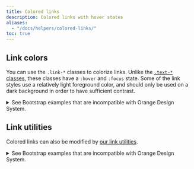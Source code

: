 ```yaml
---
title: Colored links
description: Colored links with hover states
aliases:
  - "/docs/helpers/colored-links/"
toc: true
---
```



## Link colors

You can use the `.link-*` classes to colorize links. Unlike the [`.text-*` classes]([[docsref:/utilities/colors]]), these classes have a `:hover` and `:focus` state. Some of the link styles use a relatively light foreground color, and should only be used on a dark background in order to have sufficient contrast.

<details>
<summary>See Bootstrap examples that are incompatible with Orange Design System.</summary>
<br />
<DesignCalloutAlert>
The colors combinations below do not belong to the Orange Design System specifications.

Please refer to our [links section]([[docsref:/content/typography#links]]) and to the [Text links in body copy guidelines](https://system.design.orange.com/0c1af118d/p/38f221-typography/t/56933e) on the Orange Design System website.
</DesignCalloutAlert>

<Callout type="info">
**Heads up!** `.link-body-emphasis` is currently the only colored link that adapts to color modes. It’s treated as a special case until v6 arrives and we can more thoroughly rebuild our theme colors for color modes. Until then, it’s a unique, high-contrast link color with custom `:hover` and `:focus` styles. However, it still responds to the new link utilities.
</Callout>

<Example code={[
  ...getData('theme-colors').map((themeColor) => `<p><a href="#" class="link-${themeColor.name}${themeColor.contrast_color ? ` bg-${themeColor.contrast_color}` : ''}">${themeColor.title} link</a></p>`),
  `<p><a href="#" class="link-body-emphasis">Emphasis link</a></p>`
]} />

<Callout name="warning-color-assistive-technologies" />
</details>

## Link utilities

<AddedIn version="5.3.0" />

Colored links can also be modified by [our link utilities]([[docsref:/utilities/link/]]).

<details>
<summary>See Bootstrap examples that are incompatible with Orange Design System.</summary>
<br />
<DesignCalloutAlert>
The colors combinations below do not belong to the Orange Design System specifications.

Please refer to our [links section]([[docsref:/content/typography#links]]) and to the [Text links in body copy guidelines](https://system.design.orange.com/0c1af118d/p/38f221-typography/t/56933e) on the Orange Design System website.
</DesignCalloutAlert>

<Example code={`<p><a href="#" class="link-primary link-offset-2 link-underline-opacity-10 link-underline-opacity-100-hover">Primary link</a></p>
<p><a href="#" class="link-light link-offset-2 link-underline-opacity-10 link-underline-opacity-100-hover">Light link</a></p>
<p><a href="#" class="link-body-emphasis link-offset-2 link-underline-opacity-10 link-underline-opacity-75-hover">Emphasis link</a></p>`} />

</details>
